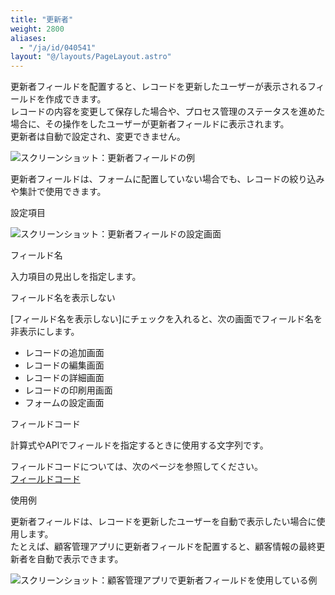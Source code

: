 ```yaml
---
title: "更新者"
weight: 2800
aliases:
  - "/ja/id/040541"
layout: "@/layouts/PageLayout.astro"
---
```




更新者フィールドを配置すると、レコードを更新したユーザーが表示されるフィールドを作成できます。  
レコードの内容を変更して保存した場合や、プロセス管理のステータスを進めた場合に、その操作をしたユーザーが更新者フィールドに表示されます。  
更新者は自動で設定され、変更できません。

<Img src="/k/kintone/img-ja/updated_by_01.png" alt="スクリーンショット：更新者フィールドの例" />

<Note>

更新者フィールドは、フォームに配置していない場合でも、レコードの絞り込みや集計で使用できます。

</Note>

<Heading id="form_parts_updated_by_20">設定項目</Heading>

<Img src="/k/kintone/img-ja/updated_by_03.png" alt="スクリーンショット：更新者フィールドの設定画面" />

<Heading level={3} id="form_parts_updated_by_2010">フィールド名</Heading>

入力項目の見出しを指定します。

<Heading level={3} id="form_parts_updated_by_2020">フィールド名を表示しない</Heading>

[フィールド名を表示しない]にチェックを入れると、次の画面でフィールド名を非表示にします。

* レコードの追加画面
* レコードの編集画面
* レコードの詳細画面
* レコードの印刷用画面
* フォームの設定画面

<Heading level={3} id="form_parts_updated_by_2030">フィールドコード</Heading>

計算式やAPIでフィールドを指定するときに使用する文字列です。

<Note>

フィールドコードについては、次のページを参照してください。  
[フィールドコード](/k/ja/id/040504.html)

</Note>

<Heading id="form_parts_updated_by_10">使用例</Heading>

更新者フィールドは、レコードを更新したユーザーを自動で表示したい場合に使用します。  
たとえば、顧客管理アプリに更新者フィールドを配置すると、顧客情報の最終更新者を自動で表示できます。

<Img src="/k/kintone/img-ja/updated_by_02.png" alt="スクリーンショット：顧客管理アプリで更新者フィールドを使用している例" />
